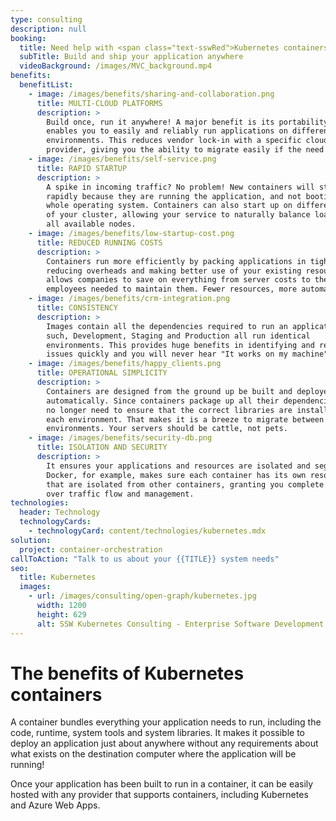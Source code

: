 ```yaml
---
type: consulting
description: null
booking:
  title: Need help with <span class="text-sswRed">Kubernetes containers</span>?
  subTitle: Build and ship your application anywhere
  videoBackground: /images/MVC_background.mp4
benefits:
  benefitList:
    - image: /images/benefits/sharing-and-collaboration.png
      title: MULTI-CLOUD PLATFORMS
      description: >
        Build once, run it anywhere! A major benefit is its portability. It
        enables you to easily and reliably run applications on different
        environments. This reduces vendor lock-in with a specific cloud
        provider, giving you the ability to migrate easily if the need arises.
    - image: /images/benefits/self-service.png
      title: RAPID STARTUP
      description: >
        A spike in incoming traffic? No problem! New containers will start up
        rapidly because they are running the application, and not booting a
        whole operating system. Containers can also start up on different nodes
        of your cluster, allowing your service to naturally balance load across
        all available nodes.
    - image: /images/benefits/low-startup-cost.png
      title: REDUCED RUNNING COSTS
      description: >
        Containers run more efficiently by packing applications in tighter,
        reducing overheads and making better use of your existing resources. It
        allows companies to save on everything from server costs to the
        employees needed to maintain them. Fewer resources, more automation!
    - image: /images/benefits/crm-integration.png
      title: CONSISTENCY
      description: >
        Images contain all the dependencies required to run an application. As
        such, Development, Staging and Production all run identical
        environments. This provides huge benefits in identifying and resolving
        issues quickly and you will never hear "It works on my machine" again.
    - image: /images/benefits/happy_clients.png
      title: OPERATIONAL SIMPLICITY
      description: >
        Containers are designed from the ground up be built and deployed
        automatically. Since containers package up all their dependencies, you
        no longer need to ensure that the correct libraries are installed on
        each environment. That makes it is a breeze to migrate between
        environments. Your servers should be cattle, not pets.
    - image: /images/benefits/security-db.png
      title: ISOLATION AND SECURITY
      description: >
        It ensures your applications and resources are isolated and segregated.
        Docker, for example, makes sure each container has its own resources
        that are isolated from other containers, granting you complete control
        over traffic flow and management.
technologies:
  header: Technology
  technologyCards:
    - technologyCard: content/technologies/kubernetes.mdx
solution:
  project: container-orchestration
callToAction: "Talk to us about your {{TITLE}} system needs"
seo:
  title: Kubernetes
  images:
    - url: /images/consulting/open-graph/kubernetes.jpg
      width: 1200
      height: 629
      alt: SSW Kubernetes Consulting - Enterprise Software Development
---
```


# The benefits of **Kubernetes containers**

<VideoEmbed url="https://www.youtube.com/watch?v=PH-2FfFD2PU" />

A container bundles everything your application needs to run, including the code, runtime, system tools and system libraries. It makes it possible to deploy an application just about anywhere without any requirements about what exists on the destination computer where the application will be running!

Once your application has been built to run in a container, it can be easily hosted with any provider that supports containers, including Kubernetes and Azure Web Apps.
